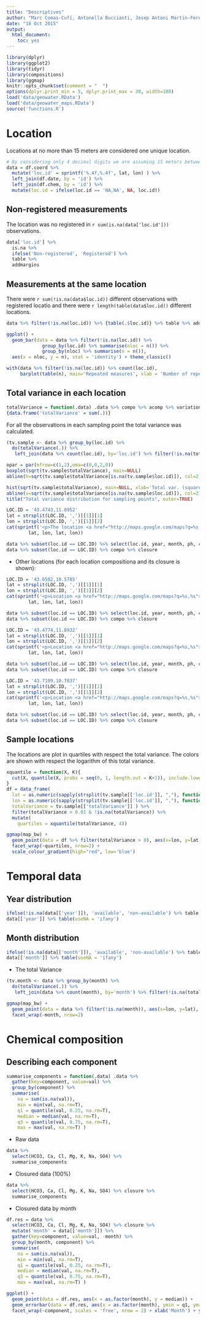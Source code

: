 ```yaml
---
title: "Descriptives"
author: "Marc Comas-Cufí, Antonella Buccianti, Josep Antoni Martín-Fernandez and Glòria Mateu-Figueras"
date: "18 Oct 2015"
output: 
  html_document: 
    toc: yes
---
```


```r
library(dplyr)
library(ggplot2)
library(tidyr)
library(compositions)
library(ggmap)
knitr::opts_chunk$set(comment = "  ")
options(dplyr.print_min = 5, dplyr.print_max = 30, width=100)
load('data/geowater.RData')
load('data/geowater_maps.RData')
source('functions.R')
```

# Location

Locations at no more than 15 meters are considered one unique location.

```r
# By considering only 4 decimal digits we are assuming 15 meters between observations
data = df.coord %>% 
  mutate('loc.id' = sprintf('%.4f,%.4f', lat, lon) ) %>%
  left_join(df.date, by = 'id') %>%
  left_join(df.chem, by = 'id') %>%
  mutate(loc.id = ifelse(loc.id == 'NA,NA', NA, loc.id))
```

## Non-registered measurements

The location was no registered in `r sum(is.na(data['loc.id']))` observations.

```r
data['loc.id'] %>% 
  is.na %>% 
  ifelse('Non-registered', 'Registered') %>%
  table %>% 
  addmargins
```

## Measurements at the same location

There were `r sum(!is.na(data$loc.id))` different observations with registered locatio and there were `r length(table(data$loc.id))` different locations.

```r
data %>% filter(!is.na(loc.id)) %>% {table(.$loc.id)} %>% table %>% addmargins
```

```r
ggplot() + 
  geom_bar(data = data %>% filter(!is.na(loc.id)) %>% 
             group_by(loc.id) %>% summarise(nloc = n()) %>%
             group_by(nloc) %>% summarise(n = n()),
  aes(x = nloc, y = n), stat = 'identity') + theme_classic()
```

```r
with(data %>% filter(!is.na(loc.id)) %>% count(loc.id), 
     barplot(table(n), main='Repeated measures', xlab = 'Number of repetitions'))
```

## Total variance in each location

```r
totalVariance = function(.data) .data %>% compo %>% acomp %>% variation %>% 
{data.frame('totalVariance' = sum(.))}
```

For all the observations in each sampling point the total variance was calculated.

```r
(tv.sample <- data %>% group_by(loc.id) %>%
  do(totalVariance(.)) %>%
   left_join(data %>% count(loc.id), by='loc.id') %>% filter(!is.na(totalVariance)) %>% ungroup %>% arrange(-totalVariance) )
```

```r
opar = par(mfrow=c(1,2),oma=c(0,0,2,0))
boxplot(sqrt(tv.sample$totalVariance), main=NULL)
abline(h=sqrt(tv.sample$totalVariance[is.na(tv.sample$loc.id)]), col=2)

hist(sqrt(tv.sample$totalVariance), main=NULL, xlab='Total var. (square root)')
abline(v=sqrt(tv.sample$totalVariance[is.na(tv.sample$loc.id)]), col=2)
title("Total variance distribution for sampling points", outer=TRUE)
```

```r
LOC.ID = '43.4743,11.8952'
lat = strsplit(LOC.ID, ',')[[1]][1]
lon = strsplit(LOC.ID, ',')[[1]][2]
cat(sprintf('<p>The location <a href="http://maps.google.com/maps?q=%s,%s">(lat:%s-lon:%s)</a> is the location with higher total variance.</p>', 
        lat, lon, lat, lon))
```

```r
data %>% subset(loc.id == LOC.ID) %>% select(loc.id, year, month, ph, conduct, HCO3:SO4)
data %>% subset(loc.id == LOC.ID) %>% compo %>% closure
```

 * Other locations (for each location compositiona and its closure is shown):

```r
LOC.ID = '43.6582,10.5785'
lat = strsplit(LOC.ID, ',')[[1]][1]
lon = strsplit(LOC.ID, ',')[[1]][2]
cat(sprintf('<p>Location <a href="http://maps.google.com/maps?q=%s,%s">(lat:%s-lon:%s)</a>.</p>', 
        lat, lon, lat, lon))
```

```r
data %>% subset(loc.id == LOC.ID) %>% select(loc.id, year, month, ph, conduct, HCO3:SO4)
data %>% subset(loc.id == LOC.ID) %>% compo %>% closure
```

```r
LOC.ID = '43.4774,11.8932'
lat = strsplit(LOC.ID, ',')[[1]][1]
lon = strsplit(LOC.ID, ',')[[1]][2]
cat(sprintf('<p>Location <a href="http://maps.google.com/maps?q=%s,%s">(lat:%s-lon:%s)</a>.</p>', 
        lat, lon, lat, lon))
```

```r
data %>% subset(loc.id == LOC.ID) %>% select(loc.id, year, month, ph, conduct, HCO3:SO4)
data %>% subset(loc.id == LOC.ID) %>% compo %>% closure
```

```r
LOC.ID = '43.7109,10.7837'
lat = strsplit(LOC.ID, ',')[[1]][1]
lon = strsplit(LOC.ID, ',')[[1]][2]
cat(sprintf('<p>Location <a href="http://maps.google.com/maps?q=%s,%s">(lat:%s-lon:%s)</a>.</p>', 
        lat, lon, lat, lon))
```

```r
data %>% subset(loc.id == LOC.ID) %>% select(loc.id, year, month, ph, conduct, HCO3:SO4)
data %>% subset(loc.id == LOC.ID) %>% compo %>% closure
```


## Sample locations

The locations are plot in quartiles with respect the total variance. The colors are shown with respect the logarithm of this total variance.

```r
xquantile = function(X, K){
  cut(X, quantile(X, probs = seq(0, 1, length.out = K+1)), include.lowest = T)
}
df = data_frame(
  lat = as.numeric(sapply(strsplit(tv.sample[['loc.id']], ","), function(v) v[1])),
  lon = as.numeric(sapply(strsplit(tv.sample[['loc.id']], ","), function(v) v[2])),
  totalVariance = tv.sample[['totalVariance']] ) %>% 
  filter(totalVariance > 0.01 & !is.na(totalVariance)) %>%
  mutate(
    quartiles = xquantile(totalVariance, 4))

ggmap(map_bw) + 
  geom_point(data = df %>% filter(totalVariance > 0), aes(x=lon, y=lat, col=log(totalVariance)), size=2) +
  facet_wrap(~quartiles, nrow=2) +
  scale_colour_gradient(high="red", low='blue')
```

# Temporal data

## Year distribution


```r
ifelse(!is.na(data[['year']]), 'available', 'non-available') %>% table %>% addmargins
data[['year']] %>% table(useNA = 'ifany')
```

## Month distribution

```r
ifelse(!is.na(data[['month']]), 'available', 'non-available') %>% table %>% addmargins
data[['month']] %>% table(useNA = 'ifany')
```

 * The total Variance

```r
(tv.month <- data %>% group_by(month) %>%
  do(totalVariance(.)) %>%
   left_join(data %>% count(month), by='month') %>% filter(!is.na(totalVariance)) %>% ungroup %>% arrange(-totalVariance) )
```

```r
ggmap(map_bw) + 
  geom_point(data = data %>% filter(!is.na(month)), aes(x=lon, y=lat), size=2) +
  facet_wrap(~month, nrow=2)
```

# Chemical composition

## Describing each component

```r
summarise_components = function(.data) .data %>%
  gather(key=component, value=val) %>%
  group_by(component) %>%
  summarise(
    na = sum(is.na(val)),
    min = min(val, na.rm=T),
    q1 = quantile(val, 0.25, na.rm=T),
    median = median(val, na.rm=T),
    q3 = quantile(val, 0.75, na.rm=T),
    max = max(val, na.rm=T) )
```

 * Raw data

```r
data %>% 
  select(HCO3, Ca, Cl, Mg, K, Na, SO4) %>% 
  summarise_components
```

* Closured data (100%)

```r
data %>% 
  select(HCO3, Ca, Cl, Mg, K, Na, SO4) %>% closure %>% 
  summarise_components
```

* Closured data by month

```r
df.res = data %>% 
  select(HCO3, Ca, Cl, Mg, K, Na, SO4) %>% closure %>% 
  mutate('month' = data[['month']]) %>%
  gather(key=component, value=val, -month) %>%
  group_by(month, component) %>%
  summarise(
    na = sum(is.na(val)),
    min = min(val, na.rm=T),
    q1 = quantile(val, 0.25, na.rm=T),
    median = median(val, na.rm=T),
    q3 = quantile(val, 0.75, na.rm=T),
    max = max(val, na.rm=T) )
```

```r
ggplot() +
  geom_point(data = df.res, aes(x = as.factor(month), y = median)) +
  geom_errorbar(data = df.res, aes(x = as.factor(month), ymin = q1, ymax = q3)) +
  facet_wrap(~component, scales = 'free', nrow = 2) + xlab('Month') + ylab('%')
```



